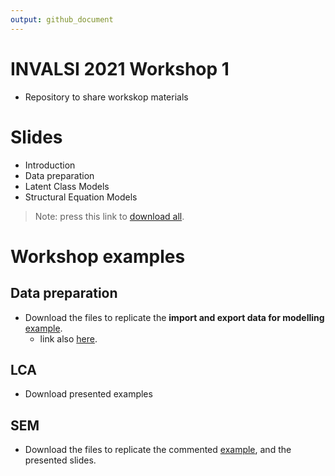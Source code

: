 ```yaml
---
output: github_document
---
```


# INVALSI 2021 Workshop 1

- Repository to share workskop materials

# Slides

- Introduction
- Data preparation
- Latent Class Models
- Structural Equation Models

>Note: press this link to [download all](https://www.dropbox.com/sh/asn8sp0qf7f7rvl/AAAa_gBQuha513OQbTxsPHKMa?dl=1).

# Workshop examples

## Data preparation

- Download the files to replicate the **import and export data for modelling** [example](https://www.dropbox.com/sh/li9sndp5irp0ffa/AACcp5llXkcCWKDwcFeySt7Na?dl=1).
  + link also [here](https://www.dropbox.com/sh/li9sndp5irp0ffa/AACcp5llXkcCWKDwcFeySt7Na?dl=1).

## LCA

- Download presented examples

## SEM

- Download the files to replicate the commented [example](https://www.dropbox.com/sh/lggup1w5h0mp4k4/AADbDIzv-O5XgpPE2-eZfKUDa?dl=1), and the presented slides.


